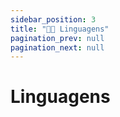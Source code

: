 ```yaml
---
sidebar_position: 3
title: "🧑‍💻 Linguagens"
pagination_prev: null
pagination_next: null
---
```


# Linguagens

<CardSection>
  <Card
    title="JavaScript"
    link="/docs/linguagens/javascript"
    iconPath="/img/languages/javascript.png"
    library="Discord.js"
    bgColor="bg-yellow-500/10"
    textColor="#eab308"
  />

  <Card
    title="Python"
    link="/docs/linguagens/python"
    iconPath="/img/languages/python.png"
    library="Discord.py"
    bgColor="bg-sky-500/10"
    textColor="#0ea5e9"
  />

  <Card
    title="Ruby"
    link="/docs/linguagens/ruby"
    iconPath="/img/languages/ruby.png"
    library="Discordrb"
    bgColor="bg-red-500/10"
    textColor="#ef4444"
  />

  <Card
    title="Java"
    link="/docs/linguagens/java"
    iconPath="/img/languages/java.png"
    library="JDA"
    bgColor="bg-orange-500/10"
    textColor="#f97316"
  />

  <Card
    title="Kotlin"
    link="/docs/linguagens/kotlin"
    iconPath="/img/languages/kotlin.png"
    library="JDA"
    bgColor="bg-purple-500/10"
    textColor="#a855f7"
  />

  <Card
    title="C#"
    link="/docs/linguagens/csharp"
    iconPath="/img/languages/csharp.png"
    library="Discord.Net"
    bgColor="bg-fuchsia-500/10"
    textColor="#d946ef"
  />

  <Card
    title="Go"
    link="/docs/linguagens/golang"
    iconPath="/img/languages/golang.png"
    library="Discordgo"
    bgColor="bg-cyan-500/10"
    textColor="#06b6d4"
  />
</CardSection>
